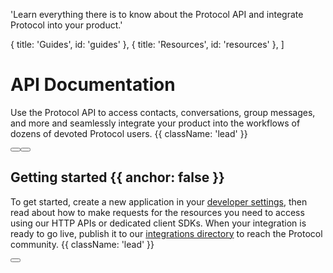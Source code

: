 
  'Learn everything there is to know about the Protocol API and integrate Protocol into your product.'

  { title: 'Guides', id: 'guides' },
  { title: 'Resources', id: 'resources' },
]

<HeroPattern />

# API Documentation

Use the Protocol API to access contacts, conversations, group messages, and more and seamlessly integrate your product into the workflows of dozens of devoted Protocol users. {{ className: 'lead' }}

<div className="not-prose mb-16 mt-6 flex gap-3">
  <Button href="/quickstart" arrow="right" children="Quickstart" />
  <Button href="/sdks" variant="outline" children="Explore SDKs" />
</div>

## Getting started {{ anchor: false }}

To get started, create a new application in your [developer settings](#), then read about how to make requests for the resources you need to access using our HTTP APIs or dedicated client SDKs. When your integration is ready to go live, publish it to our [integrations directory](#) to reach the Protocol community. {{ className: 'lead' }}

<div className="not-prose">
  <Button
    href="/sdks"
    variant="text"
    arrow="right"
    children="Get your API key"
  />
</div>

<Guides />

<Resources />

